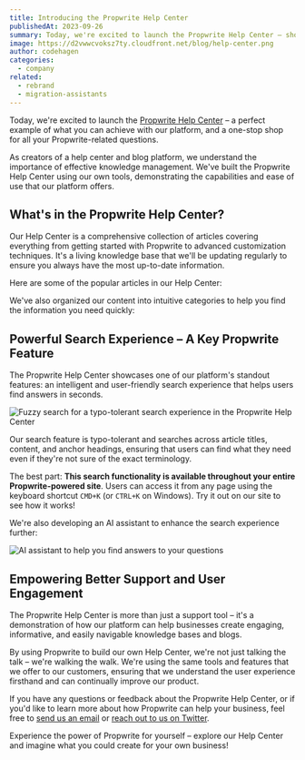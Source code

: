 ```yaml
---
title: Introducing the Propwrite Help Center
publishedAt: 2023-09-26
summary: Today, we're excited to launch the Propwrite Help Center – showcasing the power and simplicity of our own platform.
image: https://d2vwwcvoksz7ty.cloudfront.net/blog/help-center.png
author: codehagen
categories:
  - company
related:
  - rebrand
  - migration-assistants
---
```


Today, we're excited to launch the [Propwrite Help Center](/help) – a perfect example of what you can achieve with our platform, and a one-stop shop for all your Propwrite-related questions.

As creators of a help center and blog platform, we understand the importance of effective knowledge management. We've built the Propwrite Help Center using our own tools, demonstrating the capabilities and ease of use that our platform offers.

## What's in the Propwrite Help Center?

Our Help Center is a comprehensive collection of articles covering everything from getting started with Propwrite to advanced customization techniques. It's a living knowledge base that we'll be updating regularly to ensure you always have the most up-to-date information.

Here are some of the popular articles in our Help Center:

<HelpArticles />

We've also organized our content into intuitive categories to help you find the information you need quickly:

<HelpCategories />

## Powerful Search Experience – A Key Propwrite Feature

The Propwrite Help Center showcases one of our platform's standout features: an intelligent and user-friendly search experience that helps users find answers in seconds.

<Image
  alt="Fuzzy search for a typo-tolerant search experience in the Propwrite Help Center"
  src="https://d2vwwcvoksz7ty.cloudfront.net/blog/cmdk-search.png"
  width={1607}
  height={946}
/>

Our search feature is typo-tolerant and searches across article titles, content, and anchor headings, ensuring that users can find what they need even if they're not sure of the exact terminology.

The best part: **This search functionality is available throughout your entire Propwrite-powered site**. Users can access it from any page using the keyboard shortcut `CMD+K` (or `CTRL+K` on Windows). Try it out on our site to see how it works!

We're also developing an AI assistant to enhance the search experience further:

<Image
  alt="AI assistant to help you find answers to your questions"
  src="https://d2vwwcvoksz7ty.cloudfront.net/blog/ai-search.png"
  width={852}
  height={504}
/>

## Empowering Better Support and User Engagement

The Propwrite Help Center is more than just a support tool – it's a demonstration of how our platform can help businesses create engaging, informative, and easily navigable knowledge bases and blogs.

By using Propwrite to build our own Help Center, we're not just talking the talk – we're walking the walk. We're using the same tools and features that we offer to our customers, ensuring that we understand the user experience firsthand and can continually improve our product.

If you have any questions or feedback about the Propwrite Help Center, or if you'd like to learn more about how Propwrite can help your business, feel free to [send us an email](mailto:support@propwrite.com?subject=Feedback%20on%20the%20Propwrite%20Help%20Center) or [reach out to us on Twitter](https://twitter.com/propwrite).

Experience the power of Propwrite for yourself – explore our Help Center and imagine what you could create for your own business!
